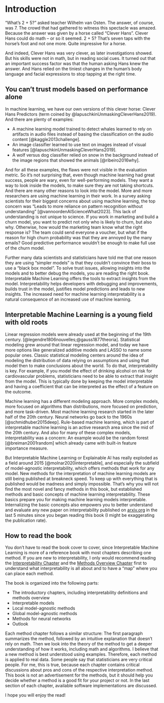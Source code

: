 # Introduction {#intro}


"What's 2 + 5?" asked teacher Wilhelm van Osten.
The answer, of course, was 7.
The crowd that had gathered to witness this spectacle was amazed.
Because the answer was given by a horse called "Clever Hans".
Clever Hans could do math -- or so it seemed.
2 + 5?
That's seven taps with the horse's foot and not one more.
Quite impressive for a horse.

And indeed, Clever Hans was very clever, as later investigations showed.
But his skills were not in math, but in reading social cues.
It turned out that an important success factor was that the human asking Hans knew the answer.
And Hans relied on the tiniest changes in the human's body language and facial expressions to stop tapping at the right time.

## You can't trust models based on performance alone

In machine learning, we have our own versions of this clever horse: Clever Hans Predictors (term coined by @lapuschkinUnmaskingCleverHans2019).
And there are plenty of examples:

- A machine learning model trained to detect whales learned to rely on artifacts in audio files instead of basing the classification on the audio content [@kaggle2013challenge].
- An image classifier learned to use text on images instead of visual features [@lapuschkinUnmaskingCleverHans2019].
- A wolf versus dog classifier relied on snow in the background instead of the image regions that showed the animals [@ribeiro2016why].

<!-- need for interpretability -->
And for all these examples, the flaws were not visible in the evaluation metric.
So it's not surprising that, even though machine learning had great success, people are wary, even for well-performing models.
They want a way to look inside the models, to make sure they are not taking shortcuts.
And there are many other reasons to look into the model.
More and more researchers are using machine learning in their work.
In a survey asking scientists for their biggest concerns about using machine learning, the top concern was “Leads to more reliance on pattern recognition without understanding” [@vannoordenAIScienceWhat2023].
This lack of understanding is not unique to science.
If you work in marketing and build a churn model, you want to predict not only who is likely to churn, but also why.
Otherwise, how would the marketing team know what the right response is?
The team could send everyone a voucher, but what if the reason for high churn probability was that they are annoyed by the many emails?
Good predictive performance wouldn't be enough to make full use of the churn model.

Further many data scientists and statisticians have told me that one reason they are using "simpler models" is that they couldn't convince their boss to use a "black box model".
To solve trust issues, allowing insights into the models and to better debug the models, you are reading the right book.
Interpretable Machine Learning offers the tools to extract insights from the model.
Interpretability helps developers with debugging and improvements, builds trust in the model, justifies model predictions and leads to new insights.
The increased need for machine learning interpretability is a natural consequence of an increased use of machine learning.


## Interpretable Machine Learning is a young field with old roots

<!-- History of interpretable machine learning -->
Linear regression models were already used at the beginning of the 19th century.
[@legendre1806nouvelles;@gauss1877theoria].
Statistical modeling grew around that linear regression model, and today we have more options like generalized additive models  and LASSO to name some popular ones.
Classic statistical modeling centers around the idea of modeling the distribution of data relying on assumptions and using that model then to make conclusions about the world.
To do that, interpretability is key.
For example, if you model the effect of drinking alcohol on risk for cardiovascular problems, statisticians need to be able to extract that insight from the model.
This is typically done by keeping the model interpretable and having a coefficient that can be interpreted as the effect of a feature on the outcome.

Machine learning has a different modeling approach.
More complex models, more focused on algorithms than distributions, more focused on prediction, and more task-driven.
Most machine learning research started in the later half of the 20th century.
Neural networks go back to the 1960s [@schmidhuber2015deep].
Rule-based machine learning, which is part of interpretable machine learning is an active research area since the mid of the 20th century.
And also for many of these complex models, interpretability was a concern:
An example would be the random forest [@breiman2001random] which already came with built-in feature importance measure.

But Interpretable Machine Learning or Explainable AI has really exploded as a field around 2015 [@molnar2020interpretable], and especially the subfield of model-agnostic interpretability, which offers methods that work for any model.
New methods for the interpretation of machine learning models are still being published at breakneck speed.
To keep up with everything that is published would be madness and simply impossible.
That's why you will not find the most novel and fancy methods in this book, but established methods and basic concepts of machine learning interpretability.
These basics prepare you for making machine learning models interpretable.
Internalizing the basic concepts also empowers you to better understand and evaluate any new paper on interpretability published on [arxiv.org](https://arxiv.org/) in the last 5 minutes since you began reading this book (I might be exaggerating the publication rate).


## How to read the book

You don't have to read the book cover to cover, since Interpretable Machine Learning is more of a reference book with most chapters describing one method.
If you are new to interpretability, I only would recommend reading the [Interpretability Chapter](#interpretability) and the [Methods Overview Chapter](#overview) first to understand what interpretability is all about and to have a "map" where you can place each method.

The book is organized into the following parts:

- The introductory chapters, including interpretability definitions and methods overview 
- Interpretable models 
- Local model-agnostic methods
- Global model-agnostic methods
- Methods for neural networks
- Outlook

Each method chapter follows a similar structure:
The first paragraph summarizes the method, followed by an intuitive explanation that doesn't rely on math.
Then we look into the theory of the method to get a deeper understanding of how it works, including math and algorithms.
I believe that a new method is best understood using examples.
Therefore, each method is applied to real data.
Some people say that statisticians are very critical people.
For me, this is true, because each chapter contains critical discussions about pros and cons of the respective interpretation method.
This book is not an advertisement for the methods, but it should help you decide whether a method is a good fit for your project or not.
In the last section of each chapter, available software implementations are discussed.

I hope you will enjoy the read!
